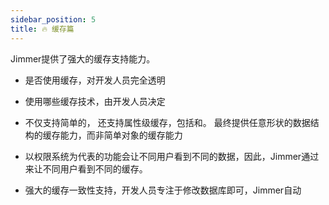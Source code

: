 ```yaml
---
sidebar_position: 5
title: 🔥 缓存篇
---
```




Jimmer提供了强大的缓存支持能力。

-   是否使用缓存，对开发人员完全透明

-   使用哪些缓存技术，由开发人员决定

-   不仅支持简单的<ViewMore buttonText="对象缓存"><ObjectCache/></ViewMore>，
    还支持属性级缓存，包括<ViewMore buttonText="关联缓存"><AssociationCache/></ViewMore>和<ViewMore buttonText="计算缓存"><CalculatedCache/></ViewMore>。
    最终提供任意形状的数据结构的缓存能力，而非简单对象的缓存能力

-   以权限系统为代表的功能会让不同用户看到不同的数据，因此，Jimmer通过<ViewMore buttonText="多视图缓存"><MultiViewCache/></ViewMore>来让不同用户看到不同的缓存。

-   强大的缓存一致性支持，开发人员专注于修改数据库即可，Jimmer自动<ViewMore buttonText="保证数据库和缓存的一致性"><CacheConsistencyPanel/></ViewMore>